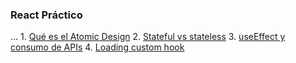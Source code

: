 === React Práctico ===
...
1. [[react-practico/atomic-design|Qué es el Atomic Design]]
2. [[react-practico/stateful-stateless|Stateful vs stateless]]
3. [[react-practico-useeffect|useEffect y consumo de APIs]]
4. [[react-practico/loading-hook|Loading custom hook]]
